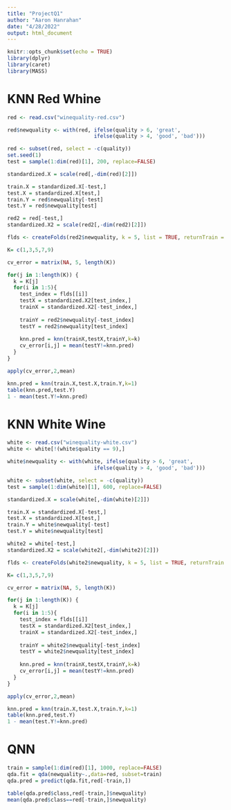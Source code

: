 ```yaml
---
title: "ProjectQ1"
author: "Aaron Hanrahan"
date: "4/28/2022"
output: html_document
---
```


```r
knitr::opts_chunk$set(echo = TRUE)
library(dplyr)
library(caret)
library(MASS)
```

# KNN Red Whine
```r
red <- read.csv("winequality-red.csv")

red$newquality <- with(red, ifelse(quality > 6, 'great',
                            ifelse(quality > 4, 'good', 'bad')))

red <- subset(red, select = -c(quality))
set.seed(1)
test = sample(1:dim(red)[1], 200, replace=FALSE)

standardized.X = scale(red[,-dim(red)[2]])

train.X = standardized.X[-test,]
test.X = standardized.X[test,]
train.Y = red$newquality[-test]
test.Y = red$newquality[test]

red2 = red[-test,]
standardized.X2 = scale(red2[,-dim(red2)[2]])

flds <- createFolds(red2$newquality, k = 5, list = TRUE, returnTrain = FALSE)

K= c(1,3,5,7,9) 

cv_error = matrix(NA, 5, length(K))

for(j in 1:length(K)) {
  k = K[j]
  for(i in 1:5){
    test_index = flds[[i]]
    testX = standardized.X2[test_index,]
    trainX = standardized.X2[-test_index,]
    
    trainY = red2$newquality[-test_index]
    testY = red2$newquality[test_index]
    
    knn.pred = knn(trainX,testX,trainY,k=k)
    cv_error[i,j] = mean(testY!=knn.pred)
  }
}

apply(cv_error,2,mean)

knn.pred = knn(train.X,test.X,train.Y,k=1)
table(knn.pred,test.Y)
1 - mean(test.Y!=knn.pred)
```

# KNN White Wine
```r
white <- read.csv("winequality-white.csv")
white <- white[!(white$quality == 9),]

white$newquality <- with(white, ifelse(quality > 6, 'great',
                            ifelse(quality > 4, 'good', 'bad')))

white <- subset(white, select = -c(quality))
test = sample(1:dim(white)[1], 600, replace=FALSE)

standardized.X = scale(white[,-dim(white)[2]])

train.X = standardized.X[-test,]
test.X = standardized.X[test,]
train.Y = white$newquality[-test]
test.Y = white$newquality[test]

white2 = white[-test,]
standardized.X2 = scale(white2[,-dim(white2)[2]])

flds <- createFolds(white2$newquality, k = 5, list = TRUE, returnTrain = FALSE)

K= c(1,3,5,7,9) 

cv_error = matrix(NA, 5, length(K))

for(j in 1:length(K)) {
  k = K[j]
  for(i in 1:5){
    test_index = flds[[i]]
    testX = standardized.X2[test_index,]
    trainX = standardized.X2[-test_index,]
    
    trainY = white2$newquality[-test_index]
    testY = white2$newquality[test_index]
    
    knn.pred = knn(trainX,testX,trainY,k=k)
    cv_error[i,j] = mean(testY!=knn.pred)
  }
}

apply(cv_error,2,mean)

knn.pred = knn(train.X,test.X,train.Y,k=1)
table(knn.pred,test.Y)
1 - mean(test.Y!=knn.pred)
```

# QNN
```r
train = sample(1:dim(red)[1], 1000, replace=FALSE)
qda.fit = qda(newquality~.,data=red, subset=train)
qda.pred = predict(qda.fit,red[-train,])

table(qda.pred$class,red[-train,]$newquality)
mean(qda.pred$class==red[-train,]$newquality)
```















































